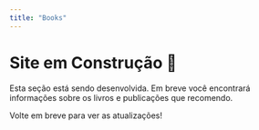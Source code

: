 ```yaml
---
title: "Books"
---
```


# Site em Construção 🚧

Esta seção está sendo desenvolvida. Em breve você encontrará informações sobre os livros e publicações que recomendo.

Volte em breve para ver as atualizações!